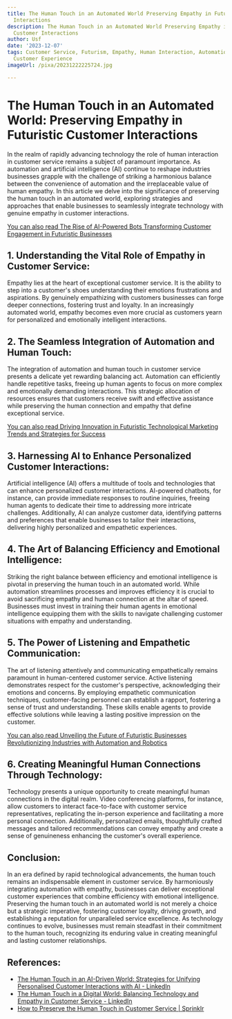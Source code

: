 ```yaml
---
title: The Human Touch in an Automated World Preserving Empathy in Futuristic Customer
  Interactions
description: The Human Touch in an Automated World Preserving Empathy in Futuristic
  Customer Interactions
author: Usf
date: '2023-12-07'
tags: Customer Service, Futurism, Empathy, Human Interaction, Automation, Technology,
  Customer Experience
imageUrl: /pixa/20231222225724.jpg

---
```

# The Human  Touch  in an  Automated World: Preserving  Empathy in Futuristic Customer Interactions

In the realm  of rapidly advancing technology the role  of human  interaction in customer service remains  a subject of paramount importance. As automation and artificial intelligence (AI) continue to reshape industries  businesses  grapple with the challenge  of striking a harmonious balance between the convenience of automation and the irreplaceable value of human empathy. In this article we delve into the significance of preserving the human touch in an automated world, exploring strategies and approaches that  enable businesses to seamlessly integrate technology with  genuine empathy in  customer interactions.

[You can also read The Rise of AI-Powered Bots Transforming Customer Engagement  in Futuristic Businesses](The%20Rise%20of%20AI-Powered%20Bots%20Transforming%20Customer%20Engagement%20in%20Futuristic%20Businesses)


## 1. Understanding the Vital Role  of Empathy in Customer  Service:

Empathy lies at the heart of exceptional  customer service. It is the  ability to step into a customer's shoes understanding their  emotions frustrations and aspirations. By genuinely empathizing with customers businesses can forge deeper connections, fostering trust and loyalty. In an increasingly automated world, empathy becomes even more crucial as customers yearn for personalized and  emotionally intelligent interactions.

## 2. The Seamless Integration of Automation and Human Touch:

The integration of automation and human touch in customer service presents  a delicate yet rewarding balancing act. Automation can efficiently handle repetitive tasks, freeing up  human agents to focus  on more complex and emotionally demanding interactions. This strategic allocation of resources ensures that  customers receive swift and effective assistance while  preserving the human connection and empathy that define exceptional service.

[You can also read Driving  Innovation in Futuristic  Technological Marketing Trends and Strategies for Success](Driving%20Innovation%20in%20Futuristic%20Technological%20Marketing%20Trends%20and%20Strategies%20for%20Success)


## 3. Harnessing AI to Enhance Personalized Customer Interactions:

Artificial intelligence (AI) offers a multitude  of tools and  technologies that can enhance personalized customer interactions. AI-powered chatbots, for instance, can provide immediate  responses to routine inquiries, freeing human agents to dedicate their  time to addressing more intricate  challenges. Additionally,  AI can analyze customer data, identifying patterns and preferences that  enable  businesses to tailor their interactions, delivering highly personalized and empathetic experiences.

## 4. The Art of Balancing  Efficiency and Emotional Intelligence:

Striking the  right balance between efficiency and emotional intelligence is pivotal in preserving the human touch in  an automated world. While automation streamlines processes and improves efficiency it is  crucial to avoid sacrificing  empathy and human connection at the altar of speed. Businesses must invest in training their human agents in  emotional  intelligence equipping them with the skills to navigate challenging customer situations  with  empathy and understanding.

## 5. The Power of Listening and Empathetic Communication:

The art of listening attentively and communicating empathetically remains paramount  in human-centered customer service. Active listening  demonstrates respect for the  customer's perspective, acknowledging their emotions and concerns. By employing empathetic communication techniques, customer-facing personnel can establish a rapport, fostering a sense of trust and understanding. These skills enable agents to provide effective solutions while leaving  a lasting positive impression  on the customer.

[You can also read Unveiling the Future of Futuristic Businesses Revolutionizing Industries with Automation and Robotics](Unveiling%20the%20Future%20of%20Futuristic%20Businesses%20Revolutionizing%20Industries%20with%20Automation%20and%20Robotics)


## 6. Creating Meaningful Human Connections Through Technology:

Technology presents a unique opportunity to create meaningful human connections in the  digital realm. Video conferencing platforms, for instance, allow customers to interact face-to-face with customer service representatives, replicating  the in-person experience and facilitating a more personal  connection. Additionally, personalized emails, thoughtfully crafted  messages and tailored  recommendations  can  convey empathy and create a sense of genuineness enhancing the customer's overall experience.

## Conclusion:

In an era defined by  rapid technological advancements, the human touch remains  an indispensable element in  customer service. By harmoniously integrating automation with empathy, businesses can deliver exceptional customer experiences that combine efficiency with emotional intelligence. Preserving the human touch in an automated world is not  merely a  choice but a strategic imperative, fostering customer loyalty, driving growth, and establishing a reputation for unparalleled service excellence. As technology continues to evolve, businesses  must  remain steadfast in their commitment to the human touch, recognizing its enduring value in creating meaningful and  lasting customer relationships.

## References:
- [The Human Touch in an AI-Driven World: Strategies for Unifying Personalised Customer Interactions with AI - LinkedIn](https://www.linkedin.com/pulse/human-touch-ai-driven-world-strategies-unifying-ai-dr-ari-aaltonen)
- [The Human Touch in a Digital World: Balancing Technology and Empathy in Customer Service - LinkedIn](https://www.linkedin.com/pulse/human-touch-digital-world-balancing-technology-empathy?trk=article-ssr-frontend-pulse_more-articles_related-content-card)
- [How to Preserve the Human Touch in Customer Service | Sprinklr](https://www.sprinklr.com/blog/human-touch-in-customer-service/)
